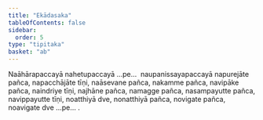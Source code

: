 ```yaml
---
title: "Ekādasaka"
tableOfContents: false
sidebar:
  order: 5
type: "tipitaka"
basket: "ab"
---
```



<DynamicBreadcrumb />

<Paragraph number="1236">
Naāhārapaccayā nahetupaccayā …pe…  naupanissayapaccayā napurejāte pañca, napacchājāte tīṇi, naāsevane pañca, nakamme pañca, navipāke pañca, naindriye tīṇi, najhāne pañca, namagge pañca, nasampayutte pañca, navippayutte tīṇi, noatthiyā dve, nonatthiyā pañca, novigate pañca, noavigate dve …pe… .
</Paragraph>